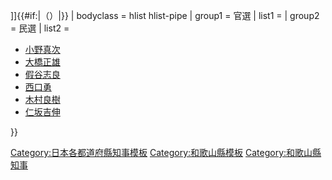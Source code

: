 {{Navbox
| name = 和歌山縣知事
| state  = {{{state|autocollapse}}}
| title = {{flagicon|Wakayama}} [[和歌山縣知事列表|和歌山{{#if:{{{2|}}}|{{{2|}}}|縣知事}}]]{{#if:{{{1|}}}|（{{{1|}}}）|}}
| bodyclass = hlist hlist-pipe
| group1 = 官選
| list1 ={{Navbox|child
 |group1=縣令
 |list1=
*[[津田正臣]] <SUB>参事→権令</SUB>
*[[北島秀朝]] <SUB>権令→縣令</SUB>
*[[神山郡廉]] <SUB>権令→縣令</SUB>
*[[松本鼎]]
 |group2=縣知事
 |list2=
*[[松本鼎]]
*[[石井忠亮]]
*[[千田貞曉]]
*[[沖守固]]
*[[久保田貫一]]
*[[野村政明]]
*[[小倉久]]
*[[椿蓁一郎]]
*[[清棲家教]]
*[[伊澤多喜男]]
*[[川上親晴]]
*[[川村竹治]]
*[[鹿子木小五郎]]
*[[池松時和]]
*[[小原新三]]
*[[佐竹義文]]
*[[長谷川久一]]
*[[清水德太郎]]
*[[宮脇梅吉]]
*[[野手耐]]
*[[友部泉藏]]
*[[藏原敏捷]]
*[[唐澤俊樹]]
*[[清水良策]]
*[[藤岡長和]]
*[[吉永時次]]
*[[清水重夫]]
*[[今松治郎]]
*[[廣瀨永造]]
*[[小林千秋]]
*[[小池卯一郎]]
*[[金井正夫]]
*[[川上和吉]]
*[[高橋良麿]]
}}
| group2 = 民選
| list2 =
*[[小野真次]]
*[[大橋正雄]]
*[[假谷志良]]
*[[西口勇]]
*[[木村良樹]]
*[[仁坂吉伸]]
}}<noinclude>
[[Category:日本各都道府縣知事模板]]
[[Category:和歌山縣模板]]
[[Category:和歌山縣知事]]
</noinclude>